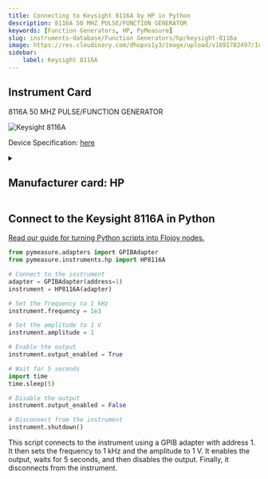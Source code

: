 ```yaml
---
title: Connecting to Keysight 8116A by HP in Python
description: 8116A 50 MHZ PULSE/FUNCTION GENERATOR
keywords: [Function Generators, HP, PyMeasure] 
slug: instruments-database/Function Generators/hp/keysight-8116a 
image: https://res.cloudinary.com/dhopxs1y3/image/upload/v1691782497/Instruments/Function%20Generators/Keysight-8116A/Keysight-8116A.jpg
sidebar:
    label: Keysight 8116A 
---
```



## Instrument Card

8116A 50 MHZ PULSE/FUNCTION GENERATOR

![Keysight 8116A](https://res.cloudinary.com/dhopxs1y3/image/upload/v1691782497/Instruments/Function%20Generators/Keysight-8116A/Keysight-8116A.jpg)

Device Specification: [here](https://www.keysight.com/us/en/assets/9018-05117/user-manuals/9018-05117.pdf)

<details style={{ marginTop: "15px"}}>
<summary><h2 style={{display:'inline'}}>Manufacturer card: HP</h2></summary>

![HP](https://res.cloudinary.com/dhopxs1y3/image/upload/v1692125999/Instruments/Vendor%20Logos/HP.png)

Keysight Technologies, or Keysight, is an American company that manufactures electronics test and measurement equipment and software

- Headquarters: USA
- Yearly Revenue (millions, USD): 5420
- Vendor Website: [here](https://www.keysight.com/us/en/home.html)

</details>


<FeaturedInstrumentVideo category="FUNCTION_GENERATORS" />

## Connect to the Keysight 8116A in Python

[Read our guide for turning Python scripts into Flojoy nodes.](https://docs.flojoy.ai/contribution/blocks/custom-flojoy-block/)



<Tabs>
<TabItem value="Flojoy" label="Flojoy" className="flojoy-instrument-tabs">

<SectionsCard category="FUNCTION_GENERATORS" manufacturer="HP"></SectionsCard>

</TabItem>
<TabItem value="PyMeasure" label="PyMeasure">


```python
from pymeasure.adapters import GPIBAdapter
from pymeasure.instruments.hp import HP8116A

# Connect to the instrument
adapter = GPIBAdapter(address=1)
instrument = HP8116A(adapter)

# Set the frequency to 1 kHz
instrument.frequency = 1e3

# Set the amplitude to 1 V
instrument.amplitude = 1

# Enable the output
instrument.output_enabled = True

# Wait for 5 seconds
import time
time.sleep(5)

# Disable the output
instrument.output_enabled = False

# Disconnect from the instrument
instrument.shutdown()
```

This script connects to the instrument using a GPIB adapter with address 1. It then sets the frequency to 1 kHz and the amplitude to 1 V. It enables the output, waits for 5 seconds, and then disables the output. Finally, it disconnects from the instrument.

</TabItem>
</Tabs>